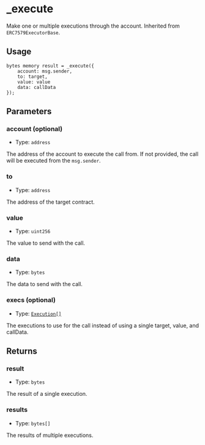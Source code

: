 # \_execute

Make one or multiple executions through the account. Inherited from `ERC7579ExecutorBase`.

## Usage

```solidity copy
bytes memory result = _execute({
    account: msg.sender,
    to: target,
    value: value
    data: callData
});
```

## Parameters

### account (optional)

- Type: `address`

The address of the account to execute the call from. If not provided, the call will be executed from the `msg.sender`.

### to

- Type: `address`

The address of the target contract.

### value

- Type: `uint256`

The value to send with the call.

### data

- Type: `bytes`

The data to send with the call.

### execs (optional)

- Type: [`Execution[]`](/modulekit/glossary/types.mdx#execution)

The executions to use for the call instead of using a single target, value, and callData.

## Returns

### result

- Type: `bytes`

The result of a single execution.

### results

- Type: `bytes[]`

The results of multiple executions.
